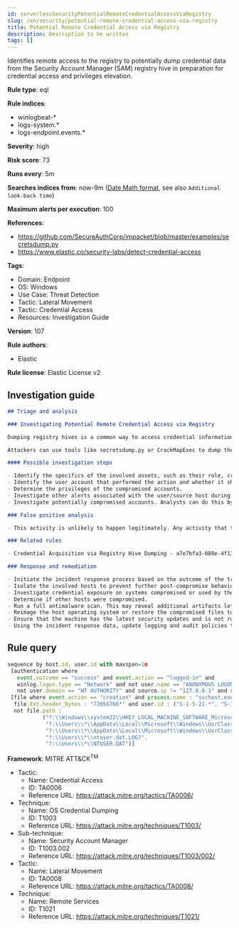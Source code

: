 ```yaml
---
id: serverlessSecurityPotentialRemoteCredentialAccessViaRegistry
slug: /en/security/potential-remote-credential-access-via-registry
title: Potential Remote Credential Access via Registry
description: Description to be written
tags: []
---
```


<div id="potential-remote-credential-access-via-registry"></div>

Identifies remote access to the registry to potentially dump credential data from the Security Account Manager (SAM) registry hive in preparation for credential access and privileges elevation.

**Rule type**: eql

**Rule indices**: 

* winlogbeat-*
* logs-system.*
* logs-endpoint.events.*

**Severity**: high

**Risk score**: 73

**Runs every**: 5m

**Searches indices from**: now-9m ([Date Math format](((ref))/common-options.html#date-math), see also <DocLink id="serverlessSecurityRulesUiCreate" section="set-the-rules-schedule">`Additional look-back time`</DocLink>)

**Maximum alerts per execution**: 100

**References**: 

* https://github.com/SecureAuthCorp/impacket/blob/master/examples/secretsdump.py
* https://www.elastic.co/security-labs/detect-credential-access

**Tags**: 

* Domain: Endpoint
* OS: Windows
* Use Case: Threat Detection
* Tactic: Lateral Movement
* Tactic: Credential Access
* Resources: Investigation Guide

**Version**: 107

**Rule authors**: 

* Elastic

**Rule license**: Elastic License v2

## Investigation guide

```markdown
## Triage and analysis

### Investigating Potential Remote Credential Access via Registry

Dumping registry hives is a common way to access credential information. Some hives store credential material, such as the SAM hive, which stores locally cached credentials (SAM secrets), and the SECURITY hive, which stores domain cached credentials (LSA secrets). Dumping these hives in combination with the SYSTEM hive enables the attacker to decrypt these secrets.

Attackers can use tools like secretsdump.py or CrackMapExec to dump the registry hives remotely, and use dumped credentials to access other systems in the domain.

#### Possible investigation steps

- Identify the specifics of the involved assets, such as their role, criticality, and associated users.
- Identify the user account that performed the action and whether it should perform this kind of action.
- Determine the privileges of the compromised accounts.
- Investigate other alerts associated with the user/source host during the past 48 hours.
- Investigate potentially compromised accounts. Analysts can do this by searching for login events (e.g., 4624) to the target host.

### False positive analysis

- This activity is unlikely to happen legitimately. Any activity that triggered the alert and is not inherently malicious must be monitored by the security team.

### Related rules

- Credential Acquisition via Registry Hive Dumping - a7e7bfa3-088e-4f13-b29e-3986e0e756b8

### Response and remediation

- Initiate the incident response process based on the outcome of the triage.
- Isolate the involved hosts to prevent further post-compromise behavior.
- Investigate credential exposure on systems compromised or used by the attacker to ensure all compromised accounts are identified. Reset passwords for these accounts and other potentially compromised credentials, such as email, business systems, and web services.
- Determine if other hosts were compromised.
- Run a full antimalware scan. This may reveal additional artifacts left in the system, persistence mechanisms, and malware components.
- Reimage the host operating system or restore the compromised files to clean versions.
- Ensure that the machine has the latest security updates and is not running unsupported Windows versions.
- Using the incident response data, update logging and audit policies to improve the mean time to detect (MTTD) and the mean time to respond (MTTR).
```

## Rule query

```js
sequence by host.id, user.id with maxspan=1m
 [authentication where
   event.outcome == "success" and event.action == "logged-in" and
   winlog.logon.type == "Network" and not user.name == "ANONYMOUS LOGON" and
   not user.domain == "NT AUTHORITY" and source.ip != "127.0.0.1" and source.ip !="::1"]
 [file where event.action == "creation" and process.name : "svchost.exe" and
  file.Ext.header_bytes : "72656766*" and user.id : ("S-1-5-21-*", "S-1-12-1-*") and file.size >= 30000 and
  not file.path :
           ("?:\\Windows\\system32\\HKEY_LOCAL_MACHINE_SOFTWARE_Microsoft_*.registry",
            "?:\\Users\\*\\AppData\\Local\\Microsoft\\Windows\\UsrClass.dat.LOG?",
            "?:\\Users\\*\\AppData\\Local\\Microsoft\\Windows\\UsrClass.dat",
            "?:\\Users\\*\\ntuser.dat.LOG?",
            "?:\\Users\\*\\NTUSER.DAT")]

```

**Framework**: MITRE ATT&CK<sup>TM</sup>

* Tactic:
    * Name: Credential Access
    * ID: TA0006
    * Reference URL: https://attack.mitre.org/tactics/TA0006/
* Technique:
    * Name: OS Credential Dumping
    * ID: T1003
    * Reference URL: https://attack.mitre.org/techniques/T1003/
* Sub-technique:
    * Name: Security Account Manager
    * ID: T1003.002
    * Reference URL: https://attack.mitre.org/techniques/T1003/002/
* Tactic:
    * Name: Lateral Movement
    * ID: TA0008
    * Reference URL: https://attack.mitre.org/tactics/TA0008/
* Technique:
    * Name: Remote Services
    * ID: T1021
    * Reference URL: https://attack.mitre.org/techniques/T1021/

